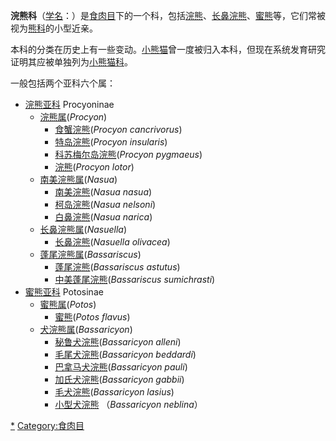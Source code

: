 {{Automatic taxobox
| taxon = Procyonidae
| authority = [[J._E._Gray|J. E. Gray]], 1825
| display_parents=3
| fossil_range = {{Fossil range|20|0}}[[中新世|中新世]]－現代
| image = Procyon lotor 2.jpg
| image_width = 250px
| image_caption = 
| subdivision_ranks = [[亚科|亚科]]
| subdivision =
* [[浣熊亚科|浣熊亚科]] Procyoninae
* [[蜜熊亚科|蜜熊亚科]] Potosinae
}}

'''浣熊科'''（[[学名|学名]]：{{lang|la|Procyonidae}}）是[[食肉目|食肉目]]下的一个科，包括[[浣熊|浣熊]]、[[长鼻浣熊|长鼻浣熊]]、[[蜜熊|蜜熊]]等，它们常被视为[[熊科|熊科]]的小型近亲。

本科的分类在历史上有一些变动。[[小熊猫|小熊猫]]曾一度被归入本科，但现在系统发育研究证明其应被单独列为[[小熊猫科|小熊猫科]]。

一般包括两个亚科六个属：
* [[浣熊亚科|浣熊亚科]] Procyoninae
**[[浣熊属|浣熊属]](''Procyon'')
*** [[食蟹浣熊|食蟹浣熊]](''Procyon cancrivorus'')
*** [[特岛浣熊|特岛浣熊]](''Procyon insularis'')
*** [[科苏梅尔岛浣熊|科苏梅尔岛浣熊]](''Procyon pygmaeus'')
*** [[浣熊|浣熊]](''Procyon lotor'')
** [[南美浣熊属|南美浣熊属]](''Nasua'')
***[[長鼻浣熊|南美浣熊]](''Nasua nasua'')
*** [[柯岛豿|柯岛浣熊]](''Nasua nelsoni'')
*** [[白鼻豿|白鼻浣熊]](''Nasua narica'')
** [[长鼻浣熊属|长鼻浣熊属]](''Nasuella'')
*** [[长鼻浣熊|长鼻浣熊]](''Nasuella olivacea'')
** [[蓬尾浣熊属|蓬尾浣熊属]](''Bassariscus'')
*** [[蓬尾浣熊|蓬尾浣熊]](''Bassariscus astutus'')
*** [[中美蓬尾浣熊|中美蓬尾浣熊]](''Bassariscus sumichrasti'')
* [[蜜熊亚科|蜜熊亚科]] Potosinae
** [[蜜熊属|蜜熊属]](''Potos'')
*** [[蜜熊|蜜熊]](''Potos flavus'')
** [[犬浣熊属|犬浣熊属]](''Bassaricyon'')
*** [[秘鲁犬浣熊|秘鲁犬浣熊]](''Bassaricyon alleni'')
*** [[毛尾犬浣熊|毛尾犬浣熊]](''Bassaricyon beddardi'')
*** [[巴拿马犬浣熊|巴拿马犬浣熊]](''Bassaricyon pauli'')
*** [[加氏犬浣熊|加氏犬浣熊]](''Bassaricyon gabbii'')
*** [[毛犬浣熊|毛犬浣熊]](''Bassaricyon lasius'')
*** [[小型犬浣熊|小型犬浣熊]] （''Bassaricyon neblina''）
{{Commons category|Procyonidae}}
{{Wikispecies|Procyonidae}}
{{Taxonbar|from=Q147114}}

[[Category:浣熊科|*]]
[[Category:食肉目|Category:食肉目]]


{{mammal-stub}}